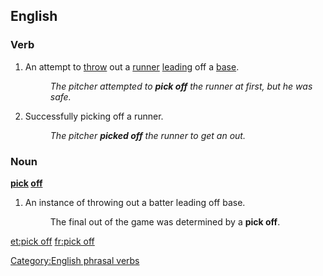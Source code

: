 ==English==
{{rfc|definitions dont match POS, also mising nonbaseball senses}}

===Verb===
{{en-verb|picks off|picking off|picked off}}

# {{baseball}} An attempt to [[throw]] out a [[runner]] [[leading]] off a [[base]].
#: ''The pitcher attempted to '''pick off''' the runner at first, but he was safe.''
# {{baseball}} Successfully picking off a runner.
#: ''The pitcher '''picked off'''  the runner to get an out.''

===Noun===
'''[[pick]] [[off]]'''

# {{baseball}} An instance of throwing out a batter leading off base.
#: The final out of the game was determined by a '''pick off'''.

[[Category:English phrasal verbs]]
[[et:pick off]]
[[fr:pick off]]